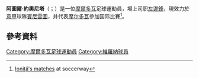 {{noteTA
|G1=Football
|G2=uefa
|G3=意甲
}}
{{Infobox football biography
| name= 阿圖爾·約奧尼塔<br>Artur Ioniță
| fullname = Artur Ioniță
| image =  Russia-Moldova (16).jpg
| image_size  =
| caption    =
| birth_date = {{Birth date and age|df=yes|1990|8|17}}
| birth_place = [[摩爾多瓦|摩爾多瓦]][[基希涅夫|基希涅夫]]
| height = 1.86m
| currentclub  = [[贝内文托足球俱乐部|賓尼雲圖]]
| clubnumber = 29
| position = [[翼鋒|翼鋒]]
| youthyears1 = 1997–2007
| youthclubs1 = [[FC_Zimbru_Chişinău|Zimbru Chişinău]]
| years1 = 2007
| clubs1 = [[FC_Zimbru_Chişinău|Zimbru Chişinău]]
| caps1  = 2
| goals1 = 1
| years2 = 2008–2009
| clubs2 = [[FC_Iskra-Stal_Rîbniţa|Iskra-Stal Rîbniţa]]
| caps2  = 42
| goals2 = 10
| years3 = 2009–2014
| clubs3 = [[阿勞足球會|阿勞]]
| caps3  = 129
| goals3 = 16
| years4 = 2014–2016
| clubs4 = [[維羅納足球會|維羅納]]
| caps4  = 49
| goals4 = 6
| years5 = 2016–2020
| clubs5 = [[卡利亞里足球會|卡利亞里]]
| caps5 = 143
| goals5 = 6
| years6 = 2020–
| clubs6 = [[贝内文托足球俱乐部|賓尼雲圖]]
| caps6 = 0
| goals6 = 0
| nationalyears1 = 2009–2012
| nationalteam1  = [[摩爾多瓦21歲以下國家足球隊|摩爾多瓦U21]]
| nationalcaps1  = 22
| nationalgoals1 = 5
| nationalyears2 = 2009–
| nationalteam2  = [[摩爾多瓦國家足球隊|摩爾多瓦]]
| nationalcaps2  = 48
| nationalgoals2 = 3
| club-update = 2020年9月1日
| ntupdate    = 2020年9月6日
}}

'''阿圖爾·約奧尼塔'''（{{lang-ro|Artur Ioniță}}；{{bd|1990年|8月17日}}）是一位[[摩爾多瓦|摩爾多瓦]]足球運動員，場上司职[[左邊鋒|左邊鋒]]，現效力於[[意甲|意甲]]球隊[[贝内文托足球俱乐部|賓尼雲圖]]，并代表[[摩爾多瓦國家足球隊|摩尔多瓦]]參加国际比賽<ref name=soc>[http://int.soccerway.com/players/artur-ionita/38859/matches/ Ioniță′s matches] {{Wayback|url=http://int.soccerway.com/players/artur-ionita/38859/matches/ |date=20170910130102 }} at soccerway</ref>。

==參考資料==
{{Reflist}}

{{贝内文托球员名单}}

{{DEFAULTSORT: Ioniță, Artur}}
[[Category:摩爾多瓦足球運動員|Category:摩爾多瓦足球運動員]]
[[Category:維羅納球員|Category:維羅納球員]]